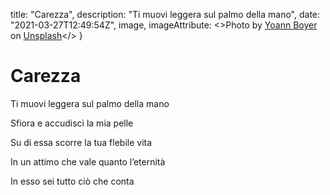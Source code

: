 
  title: "Carezza",
  description: "Ti muovi leggera sul palmo della mano",
  date: "2021-03-27T12:49:54Z",
  image,
  imageAttribute: <>Photo by <a href="https://unsplash.com/@yoannboyer?utm_source=unsplash&utm_medium=referral&utm_content=creditCopyText">Yoann Boyer</a> on <a href="https://unsplash.com/s/photos/hand-water?utm_source=unsplash&utm_medium=referral&utm_content=creditCopyText">Unsplash</a></>
}



# Carezza

Ti muovi leggera sul palmo della mano

Sfiora e accudisci la mia pelle

Su di essa scorre la tua flebile vita

In un attimo che vale quanto l’eternità

In esso sei tutto ciò che conta
